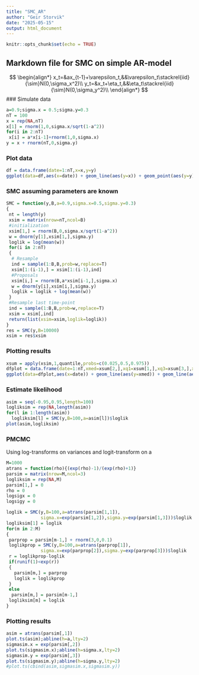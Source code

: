 ```yaml
---
title: "SMC_AR"
author: "Geir Storvik"
date: "2025-05-15"
output: html_document
---
```


```r
knitr::opts_chunk$set(echo = TRUE)
```

## Markdown file for SMC on simple AR-model

$$
\begin{align*}
x_t=&ax_{t-1}+\varepsilon_t,&&\varepsilon_t\stackrel{iid}{\sim}N(0,\sigma_x^2)\\
y_t=&x_t+\eta_t,&&\eta_t\stackrel{iid}{\sim}N(0,\sigma_y^2)\\
\end{align*}
$$
### Simulate data

```r
a=0.9;sigma.x = 0.5;sigma.y=0.3
nT = 100
x = rep(NA,nT)
x[1] = rnorm(1,0,sigma.x/sqrt(1-a^2))
for(i in 2:nT)
 x[i] = a*x[i-1]+rnorm(1,0,sigma.x)
y = x + rnorm(nT,0,sigma.y)
```

### Plot data



```r
df = data.frame(date=1:nT,x=x,y=y)
ggplot(data=df,aes(x=date)) + geom_line(aes(y=x)) + geom_point(aes(y=y))
```
### SMC assuming parameters are known

```r
SMC = function(y,B,a=0.9,sigma.x=0.5,sigma.y=0.3)
{
 nt = length(y)
 xsim = matrix(nrow=nT,ncol=B)
 #initialization
 xsim[1,] = rnorm(B,0,sigma.x/sqrt(1-a^2))
 w = dnorm(y[1],xsim[1,],sigma.y)
 loglik = log(mean(w))
 for(i in 2:nT)
 {
  # Resample
  ind = sample(1:B,B,prob=w,replace=T)
  xsim[1:(i-1),] = xsim[1:(i-1),ind]
  #Proposals
  xsim[i,] = rnorm(B,a*xsim[i-1,],sigma.x)
  w = dnorm(y[i],xsim[i,],sigma.y)
  loglik = loglik + log(mean(w))
 }
 #Resample last time-point
 ind = sample(1:B,B,prob=w,replace=T)
 xsim = xsim[,ind]
 return(list(xsim=xsim,loglik=loglik))
}
res = SMC(y,B=10000)
xsim = res$xsim
```

### Plotting results

```r
xsum = apply(xsim,1,quantile,probs=c(0.025,0.5,0.975))
dfplot = data.frame(date=1:nT,xmed=xsum[2,],xq1=xsum[1,],xq3=xsum[3,],xtrue=x)
ggplot(data=dfplot,aes(x=date)) + geom_line(aes(y=xmed)) + geom_line(aes(y=xq1),linetype="dashed") + geom_line(aes(y=xq3),linetype="dashed")+ geom_point(aes(y=xtrue),color="red")
```

### Estimate likelihood
```r
asim = seq(-0.95,0.95,length=100)
logliksim = rep(NA,length(asim))
for(l in 1:length(asim))
  logliksim[l] = SMC(y,B=100,a=asim[l])$loglik
plot(asim,logliksim)
```

### PMCMC

Using log-transforms on variances and logit-transform on a

```r
M=1000
atrans = function(rho){(exp(rho)-1)/(exp(rho)+1)}
parsim = matrix(nrow=M,ncol=3)
logliksim = rep(NA,M)
parsim[1,] = 0
rho = 0
logsigx = 0
logsigy = 0

loglik = SMC(y,B=100,a=atrans(parsim[1,1]),
             sigma.x=exp(parsim[1,2]),sigma.y=exp(parsim[1,3]))$loglik
logliksim[1] = loglik
for(m in 2:M)
{
 parprop = parsim[m-1,] + rnorm(3,0,0.1)
 loglikprop = SMC(y,B=100,a=atrans(parprop[1]),
             sigma.x=exp(parprop[2]),sigma.y=exp(parprop[3]))$loglik
 r = loglikprop-loglik
 if(runif(1)<exp(r))
 {
   parsim[m,] = parprop
   loglik = loglikprop
 }
 else
  parsim[m,] = parsim[m-1,]
 logliksim[m] = loglik
}
```

### Plotting results
```r
asim = atrans(parsim[,1])
plot.ts(asim);abline(h=a,lty=2)
sigmasim.x = exp(parsim[,2])
plot.ts(sigmasim.x);abline(h=sigma.x,lty=2)
sigmasim.y = exp(parsim[,3])
plot.ts(sigmasim.y);abline(h=sigma.y,lty=2)
#plot.ts(cbind(asim,sigmasim.x,sigmasim.y))
```

